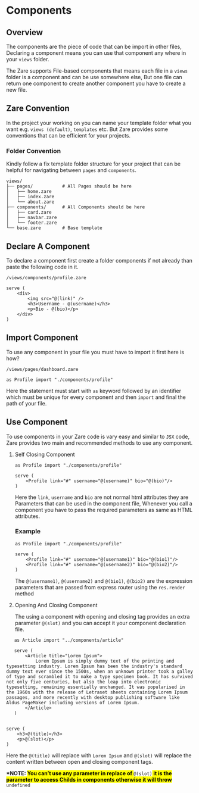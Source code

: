 # Components

## Overview

The components are the piece of code that can be import in other files, Declaring a component means you can use that component any where in your `views` folder.

The Zare supports File-based components that means each file in a `views` folder is a component and can be use somewhere else, But one file can return one component to create another component you have to create a new file.

## Zare Convention

In the project your working on you can name your template folder what you want e.g. `views (default)`, `templates` etc. But Zare provides some conventions that can be efficient for your projects.

### Folder Convention

Kindly follow a fix template folder structure for your project that can be helpful for navigating between `pages` and `components`.

```plaintext
views/
├── pages/           # All Pages should be here
│   ├── home.zare
│   ├── index.zare
│   └── about.zare
├── components/      # All Components should be here
│   ├── card.zare
│   ├── navbar.zare
│   └── footer.zare
└── base.zare        # Base template
```

## Declare A Component

To declare a component first create a folder components if not already than paste the following code in it.

`/views/components/profile.zare`

```zare filename="/views/components/profile.zare"
serve (
    <div>
        <img src="@(link)" />
        <h3>Username - @(username)</h3>
        <p>Bio - @(bio)</p>
    </div>
)
```

## Import Component

To use any component in your file you must have to import it first here is how?

`/views/pages/dashboard.zare`

```zare filename="/views/pages/dashboard.zare"
as Profile import "./components/profile"
```

Here the statement must start with `as` keyword followed by an identifier which must be unique for every component and then `import` and final the path of your file.

## Use Component

To use components in your Zare code is vary easy and similar to `JSX` code, Zare provides two main and recommended methods to use any component.

1. Self Closing Component

   ```zare filename="/views/pages/dashboard.zare"
   as Profile import "./components/profile"

   serve (
       <Profile link="#" username="@(username)" bio="@(bio)"/>
   )
   ```

   Here the `link`, `username` and `bio` are not normal html attributes they are Parameters that can be used in the component file, Whenever you call a component you have to pass the required parameters as same as HTML attributes.

   ### Example

   ```zare filename="/views/pages/dashboard.zare"
   as Profile import "./components/profile"

   serve (
       <Profile link="#" username="@(username1)" bio="@(bio1)"/>
       <Profile link="#" username="@(username2)" bio="@(bio2)"/>
   )
   ```

   The `@(username1)`, `@(username2)` and `@(bio1)`, `@(bio2)` are the expression parameters that are passed from express router using the `res.render` method

2. Opening And Closing Component

   The using a component with opening and closing tag provides an extra parameter `@(slot)` and you can accept it your component declaration file.

```zare filename="/views/pages/index.zare"
   as Article import "../components/article"

   serve (
       <Article title="Lorem Ipsum">
           Lorem Ipsum is simply dummy text of the printing and typesetting industry. Lorem Ipsum has been the industry's standard dummy text ever since the 1500s, when an unknown printer took a galley of type and scrambled it to make a type specimen book. It has survived not only five centuries, but also the leap into electronic typesetting, remaining essentially unchanged. It was popularised in the 1960s with the release of Letraset sheets containing Lorem Ipsum passages, and more recently with desktop publishing software like Aldus PageMaker including versions of Lorem Ipsum.
       </Article>
   )
```

```zare filename="/views/components/article.zare"

serve (
    <h3>@(title)</h3>
    <p>@(slot)</p>
)
```

Here the `@(title)` will replace with `Lorem Ipsum` and `@(slot)` will replace the content written between open and closing component tags.

**\*NOTE: <mark>You can’t use any parameter in replace of </mark>**`@(slot)`**<mark> it is the parameter to access Childs in components otherwise it will throw </mark>**`undefined`
